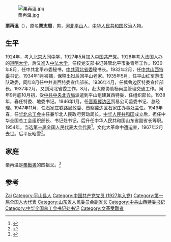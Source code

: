 [[File:栗再溫.jpg|thumb]]

'''栗再溫'''（{{bd|1908年||1967年}}），原名'''栗志周'''，男，[[河北|河北]][[平山|平山]]人，[[中华人民共和国|中华人民共和国]]政治人物。

== 生平 ==
1924年，考入[[北京大同中学|北京大同中学]]，1927年5月加入[[中国共产党|中国共产党]]。1928年考入法国人办的[[道明大学|道明大学]]，后又進入[[中法大学|中法大学]]，任校党支部书记兼管北平市委青年工作。1930年8月，任中共北平市委秘书，[[中共河北省委|中共河北省委]]秘书长。1932年2月，任[[中国共产党山西省委员会|中共山西特委]]书记。1934年1月被捕，保释出狱后回平山老家。1935年5月，任平山红军游击队政委，同年8月任中共直西特委宣传部长。1936年4月，任冀鲁边区特委宣传部长。1937年2月，又到河北省委工作，8月，赴太原协助杨尚昆管理交通工作。同年9月底10月初，受[[中共中央北方局|中共中央北方局]]派遣到平山组建冀西特委，任组织部长。1938年，春任特委、地委书记。1946年1月，任[[晋察冀边区|晋察冀边区]]贸易公司监委书记、总经理。1947年11月，任石家庄铁路局政委、晋察冀边区石家庄办事处主任。1949年春，任[[华北总工会|华北总工会]]主任兼华北人民政府劳动局长。[[中华人民共和国|中华人民共和国]]成立后，担任中华全国总工会组织部长、书记处书记，后升任中华人民共和国山东省副省长等职。1954年，当选[[第一届全国人民代表大会代表名单|第一届全国人民代表大会代表]]<ref>{{cite book|author=全国人民代表大会常务委员会办公厅|title=中华人民共和国第一届全国人民代表大会代表名单|year=1955年|publisher=全国人民代表大会常务委员会办公厅|url=http://book.ucdrs.superlib.net/views/specific/2929/bookDetail.jsp?dxNumber=000005772167&d=546843D0AE2464CD1C95896344A85614&fenlei=04070402|access-date=2015-01-25|archive-date=2019-01-24|archive-url=https://web.archive.org/web/20190124105450/http://book.ucdrs.superlib.net/views/specific/2929/bookDetail.jsp?dxNumber=000005772167&d=546843D0AE2464CD1C95896344A85614&fenlei=04070402|dead-url=no}}</ref>。文化大革命中遭迫害，1967年2月去世。后平反昭雪<ref>{{Cite book|title=中国共产党河北历史大辞典|last=中共河北省委党史研究室编|first=|publisher=北京：中共党史出版社|year=1990.09|isbn=7-80136-696-4|location=|pages=820}}</ref>。

== 家庭 ==
栗再温是[[栗戰書|栗戰書]]的四祖父。<ref>{{cite journal |author1=李容 |title=栗战书：当好贵州“新班长” |journal=人民文摘 |date=2011 |issue=7 |url=http://paper.people.com.cn/rmwz/html/2011-07/01/content_901652.htm |accessdate=2020-01-24 |author= |archive-url=https://web.archive.org/web/20200503180842/http://paper.people.com.cn/rmwz/html/2011-07/01/content_901652.htm |archive-date=2020-05-03 |dead-url=yes }}</ref>

== 参考 ==
{{reflist}}

{{Navboxes 
| title  = 栗再温在[[中华全国总工会|中华全国总工会]]的职务
| list1  =
{{中华全国总工会第七届执行委员会}}
{{中华全国总工会第八届执行委员会}}
}}

{{Authority control}}
{{DEFAULTSORT:Li栗}}
[[Category:栗姓|Zai]]
[[Category:平山县人|Category:平山县人]]
[[Category:中国共产党党员_(1927年入党)|Category:中国共产党党员 (1927年入党)]]
[[Category:第一届全国人大代表|Category:第一届全国人大代表]]
[[Category:山东省人民委员会副省长|Category:山东省人民委员会副省长]]
[[Category:中共山西特委书记|Category:中共山西特委书记]]
[[Category:中华全国总工会书记处书记|Category:中华全国总工会书记处书记]]
[[Category:文革受難者|Category:文革受難者]]